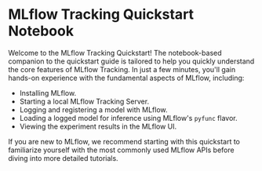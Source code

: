 
# MLflow Tracking Quickstart Notebook

Welcome to the MLflow Tracking Quickstart! The notebook-based companion to the quickstart guide is tailored to help you quickly
understand the core features of MLflow Tracking. In just a few minutes, you'll gain hands-on experience with the fundamental aspects
of MLflow, including:

- Installing MLflow.
- Starting a local MLflow Tracking Server.
- Logging and registering a model with MLflow.
- Loading a logged model for inference using MLflow's `pyfunc` flavor.
- Viewing the experiment results in the MLflow UI.

If you are new to MLflow, we recommend starting with this quickstart to familiarize yourself with the most commonly used
MLflow APIs before diving into more detailed tutorials.

<CardGroup>
  <PageCard
    headerText="MLflow Tracking Quickstart Guide"
    link="tracking_quickstart"
    text="Learn the basics of MLflow Tracking in a fast-paced guide with a focus on seeing your first model in the MLflow UI"
  />
</CardGroup>
